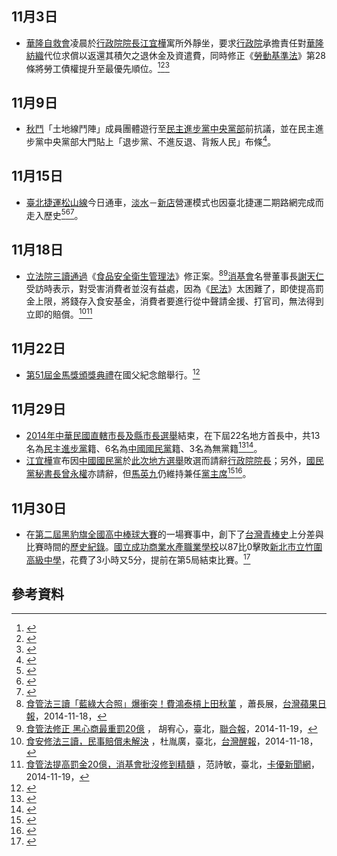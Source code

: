 {{vfd|[[Wikipedia:頁面存廢討論/記錄/2022/06/17#2022年6月臺灣|比較標準]]提刪|date=2022/06/18}}
<noinclude>{{MonthInTaiwan|2014|11}}</noinclude>
== 11月3日 ==
* [[華隆自救會|華隆自救會]]凌晨於[[行政院院長|行政院院長]][[江宜樺|江宜樺]]寓所外靜坐，要求[[行政院|行政院]]承擔責任對[[華隆紡織|華隆紡織]]代位求償以返還其積欠之退休金及資遣費，同時修正《[[s:勞動基準法|勞動基準法]]》第28條將勞工債權提升至最優先順位。<ref>{{cite news|last=徐沛然|url=http://www.coolloud.org.tw/node/80619|title=爭取代位求償 華隆自救會晨襲江宜樺宅邸|language=zh-hant|work=[[苦勞網|苦勞網]]|date=2014-11-03|accessdate=2014-11-05|archive-date=2019-07-16|archive-url=https://web.archive.org/web/20190716105616/https://www.coolloud.org.tw/node/80619|dead-url=no}}</ref><ref>{{cite news|last=許恆慈、陳立峰|url=http://news.pts.org.tw/detail.php?NEENO=282916|title=爭代位求償 華隆成員突圍江揆寓所|language=zh-hant|work=[[公視新聞|公視新聞]]|date=2014-11-03|accessdate=2014-11-05|archive-date=2014-11-04|archive-url=https://web.archive.org/web/20141104192024/http://news.pts.org.tw/detail.php?NEENO=282916|dead-url=no}}</ref><ref>{{cite news|url=http://www.appledaily.com.tw/realtimenews/article/local/20141103/499165|title=【更新】華隆自救會爭取代償　50人衝江揆寓所遭抬離|language=zh-hant|work=蘋果日報|date=2014-11-03|accessdate=2014-11-05|archive-date=2016-03-04|archive-url=https://web.archive.org/web/20160304105718/http://www.appledaily.com.tw/realtimenews/article/local/20141103/499165|dead-url=no}}</ref>

== 11月9日 ==
*[[秋鬥|秋鬥]]「土地線鬥陣」成員團體遊行至[[民主進步黨|民主進步黨]][[中央黨部|中央黨部]]前抗議，並在民主進步黨中央黨部大門貼上「退步黨、不進反退、背叛人民」布條<ref>{{Cite web|url=http://www.leftlinks.tw/about/%E3%80%90%E6%96%B0%E9%A0%AD%E6%AE%BC%E3%80%91%E7%A7%8B%E9%AC%A5%E5%8F%8D%E8%BF%AB%E9%81%B7-%E8%B5%B4%E7%B6%A0%E9%BB%A8%E9%83%A8%E8%B2%BC%E3%80%8C%E9%80%80%E6%AD%A5%E9%BB%A8%E3%80%8D/|author=林雨佑|language=zh-tw|title=秋鬥反迫遷 赴綠黨部貼「退步黨」|publisher=新頭殼|date=2014-11-09|accessdate=2014-12-15|archive-url=https://web.archive.org/web/20141215231942/http://www.leftlinks.tw/about/%E3%80%90%E6%96%B0%E9%A0%AD%E6%AE%BC%E3%80%91%E7%A7%8B%E9%AC%A5%E5%8F%8D%E8%BF%AB%E9%81%B7-%E8%B5%B4%E7%B6%A0%E9%BB%A8%E9%83%A8%E8%B2%BC%E3%80%8C%E9%80%80%E6%AD%A5%E9%BB%A8%E3%80%8D/|archive-date=2014-12-15|dead-url=yes}}</ref>。

== 11月15日 ==
* [[臺北捷運|臺北捷運]][[臺北捷運松山線|松山線]]今日通車，[[淡水站|淡水]]－[[新店站_(新北市)|新店]]營運模式也因臺北捷運二期路網完成而走入歷史<ref>{{cite news|last=李威撰、蔣龍祥|url=http://news.pts.org.tw/detail.php?NEENO=283793|title=北捷新店松山線通車 午後人潮更多|language=zh-hant|work=[[公共電視文化事業基金會|公共電視]]|date=2014-11-15|accessdate=2015-03-04|archive-date=2015-04-02|archive-url=https://web.archive.org/web/20150402140621/http://news.pts.org.tw/detail.php?NEENO=283793|dead-url=no}}</ref><ref>{{cite news|last=葉國吏|url=http://www.appledaily.com.tw/realtimenews/article/life/20141115/506727|title=北捷松山線通車　粉絲搶搭首班車|language=zh-hant|work=[[蘋果日報_(台灣)|蘋果日報]]|date=2014-11-15|accessdate=2015-03-04|archive-date=2016-03-04|archive-url=https://web.archive.org/web/20160304135349/http://www.appledaily.com.tw/realtimenews/article/life/20141115/506727|dead-url=no}}</ref><ref>{{cite news|last=林冠妙|url=http://www.peoplenews.tw/news/becdf1e8-7e89-43ec-b4be-5ec23d067202|title=「淡水新店線」最後列車凌晨開出　松山線今通車首月免費|language=zh-hant|work=[[民報_(2014年)|民報]]|date=2014-11-15|accessdate=2015-03-04|archive-date=2020-05-25|archive-url=https://web.archive.org/web/20200525052419/https://www.peoplenews.tw/news/becdf1e8-7e89-43ec-b4be-5ec23d067202|dead-url=no}}</ref>。

== 11月18日 ==
* [[立法院|立法院]][[三讀通過|三讀通過]]《[[:s:食品安全衛生管理法|食品安全衛生管理法]]》修正案。<ref>[http://www.appledaily.com.tw/realtimenews/article/new/20141118/508760/ 食管法三讀「藍綠大合照」爆衝突！費鴻泰槓上田秋菫] {{Wayback|url=http://www.appledaily.com.tw/realtimenews/article/new/20141118/508760/ |date=20150924150922 }}，蕭長展，[[台灣蘋果日報|台灣蘋果日報]]，2014-11-18，{{zh-tw}}</ref><ref>[http://money.udn.com/storypage.php?sub_id=6670&art_id=495277 食管法修正 黑心商最重罰20億] {{Wayback|url=http://money.udn.com/storypage.php?sub_id=6670&art_id=495277 |date=20141208100950 }}， 胡宥心，臺北，[[聯合報|聯合報]]，2014-11-19，{{zh-tw}}</ref>[[消基會|消基會]]名譽董事長[[謝天仁|謝天仁]]受訪時表示，對受害消費者並沒有益處，因為《[[民法_(中華民國)|民法]]》{{tsl|ja|損害賠償|民事賠償}}太困難了，即使提高罰金上限，將錢存入食安基金，消費者要進行{{tsl|en|Class action|集體訴訟}}從中聲請金援、打官司，無法得到立即的賠償。<ref>[https://www.anntw.com/articles/20141118-viNx 食安修法三讀，民事賠償未解決] {{Wayback|url=https://www.anntw.com/articles/20141118-viNx |date=20141213183720 }}，杜胤廣，臺北，[[台灣醒報|台灣醒報]]，2014-11-18，{{zh-tw}}</ref><ref>[http://www.cardu.com.tw/news/detail.php?nt_pk=6&ns_pk=24479  食管法提高罰金20億，消基會批沒修到精髓] {{Wayback|url=http://www.cardu.com.tw/news/detail.php?nt_pk=6&ns_pk=24479 |date=20141208025010 }}，范詩敏，臺北，[[卡優新聞網|卡優新聞網]]，2014-11-19，{{zh-tw}}</ref>

== 11月22日 ==
* [[第51屆金馬獎|第51屆金馬獎頒獎典禮]]在國父紀念館舉行。<ref>{{Cite web |url=http://www.bbc.co.uk/zhongwen/trad/entertainment/2014/11/141122_tw_goldenhorsefilms |title=第51屆台灣電影金馬獎揭曉 |accessdate=2014-11-25 |archive-date=2014-11-29 |archive-url=https://web.archive.org/web/20141129034604/http://www.bbc.co.uk/zhongwen/trad/entertainment/2014/11/141122_tw_goldenhorsefilms |dead-url=no }}</ref>

== 11月29日 ==
* [[2014年中華民國直轄市長及縣市長選舉|2014年中華民國直轄市長及縣市長選舉]]結束，在下屆22名地方首長中，共13名為[[民主進步黨|民主進步黨]]籍、6名為[[中國國民黨|中國國民黨]]籍、3名為無黨籍<ref>{{cite news|last= |url=http://news.pts.org.tw/detail.php?NEENO=284849 |title=2/3國土綠色執政 民進黨最大勝仗 |language=zh-hant |work=[[公共電視文化事業基金會|公共電視]] |date=2014-11-30 |accessdate=2014-11-30}}</ref><ref>{{cite news |last= |url=http://www.appledaily.com.tw/appledaily/article/headline/20141130/36238018 |title=綠狂奪13縣市 藍大崩盤 |language=zh-hant |work=蘋果日報 |date=2014-11-30 |accessdate=2014-11-30 |archive-date=2014-12-01 |archive-url=https://web.archive.org/web/20141201213426/http://www.appledaily.com.tw/appledaily/article/headline/20141130/36238018 |dead-url=no }}</ref>。
* [[江宜樺|江宜樺]]宣布因[[中國國民黨|中國國民黨]]於[[2014年中華民國地方公職人員選舉|此次地方選舉]]敗選而請辭[[行政院院長|行政院院長]]；另外，[[中國國民黨秘書長|國民黨秘書長]][[曾永權|曾永權]]亦請辭，但[[馬英九|馬英九]]仍維持兼任[[中國國民黨主席|黨主席]]<ref>{{cite news|last=|url=http://news.pts.org.tw/detail.php?NEENO=284834|title=藍空前大敗 江揆與黨秘書長請辭|language=zh-hant|work=[[公共電視文化事業基金會|公共電視]]|date=2014-11-29|accessdate=2014-11-29|archive-date=2014-12-04|archive-url=https://web.archive.org/web/20141204121606/http://news.pts.org.tw/detail.php?NEENO=284834|dead-url=no}}</ref><ref>{{cite news|last=|url=http://www.appledaily.com.tw/realtimenews/article/politics/20141129/515504|title=【更新】國民黨大慘敗　江揆獲准辭職下台|language=zh-hant|work=蘋果日報|date=2014-11-29|accessdate=2014-11-29|archive-date=2014-12-01|archive-url=https://web.archive.org/web/20141201192135/http://www.appledaily.com.tw/realtimenews/article/politics/20141129/515504|dead-url=no}}</ref>。

== 11月30日 ==
* 在[[第二屆黑豹旗全國高中棒球大賽|第二屆黑豹旗全國高中棒球大賽]]的一場賽事中，創下了[[台灣棒球史|台灣青棒史]]上分差與比賽時間的[[臺灣之最|歷史紀錄]]。[[國立成功商業水產職業學校|國立成功商業水產職業學校]]以87比0擊敗[[新北市立竹圍高級中學|新北市立竹圍高級中學]]，花費了3小時又5分，提前在第5局結束比賽。<ref>{{cite news|author=楊逸民|title=青棒史最慘烈一役 87比0成功商水贏到手軟|url=http://www.appledaily.com.tw/appledaily/article/sports/20141201/36239532/|accessdate=2014-12-01|newspaper=[[台灣蘋果日報|台灣蘋果日報]]|date=2014-12-01|archive-date=2015-09-24|archive-url=https://web.archive.org/web/20150924124721/http://www.appledaily.com.tw/appledaily/article/sports/20141201/36239532/|dead-url=no}}</ref>

== 參考資料 ==
{{reflist|3}}

{{Portal:台灣新聞動態/Footer}}